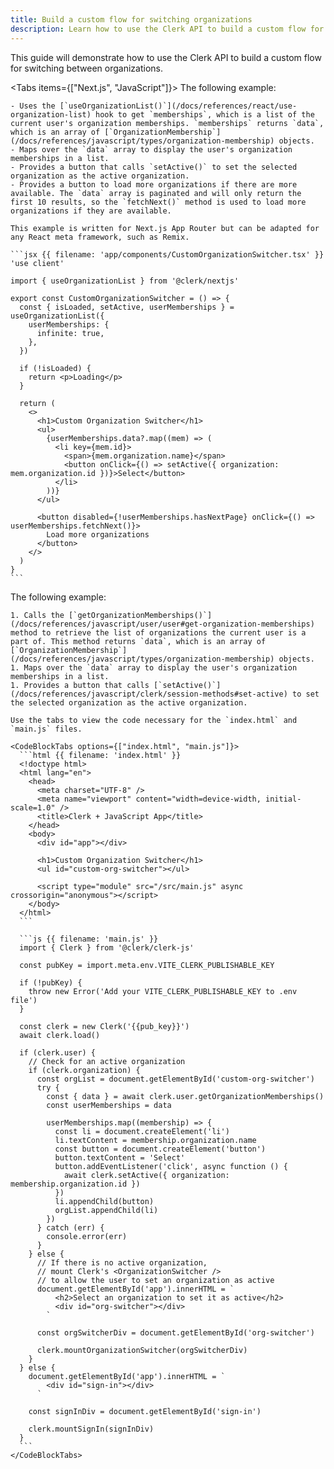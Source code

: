 ```yaml
---
title: Build a custom flow for switching organizations
description: Learn how to use the Clerk API to build a custom flow for switching between organizations.
---
```


<Include src="_partials/custom-flows-callout" />

This guide will demonstrate how to use the Clerk API to build a custom flow for switching between organizations.

<Tabs items={["Next.js", "JavaScript"]}>
  <Tab>
    The following example:

    - Uses the [`useOrganizationList()`](/docs/references/react/use-organization-list) hook to get `memberships`, which is a list of the current user's organization memberships. `memberships` returns `data`, which is an array of [`OrganizationMembership`](/docs/references/javascript/types/organization-membership) objects.
    - Maps over the `data` array to display the user's organization memberships in a list.
    - Provides a button that calls `setActive()` to set the selected organization as the active organization.
    - Provides a button to load more organizations if there are more available. The `data` array is paginated and will only return the first 10 results, so the `fetchNext()` method is used to load more organizations if they are available.

    This example is written for Next.js App Router but can be adapted for any React meta framework, such as Remix.

    ```jsx {{ filename: 'app/components/CustomOrganizationSwitcher.tsx' }}
    'use client'

    import { useOrganizationList } from '@clerk/nextjs'

    export const CustomOrganizationSwitcher = () => {
      const { isLoaded, setActive, userMemberships } = useOrganizationList({
        userMemberships: {
          infinite: true,
        },
      })

      if (!isLoaded) {
        return <p>Loading</p>
      }

      return (
        <>
          <h1>Custom Organization Switcher</h1>
          <ul>
            {userMemberships.data?.map((mem) => (
              <li key={mem.id}>
                <span>{mem.organization.name}</span>
                <button onClick={() => setActive({ organization: mem.organization.id })}>Select</button>
              </li>
            ))}
          </ul>

          <button disabled={!userMemberships.hasNextPage} onClick={() => userMemberships.fetchNext()}>
            Load more organizations
          </button>
        </>
      )
    }
    ```
  </Tab>

  <Tab>
    The following example:

    1. Calls the [`getOrganizationMemberships()`](/docs/references/javascript/user/user#get-organization-memberships) method to retrieve the list of organizations the current user is a part of. This method returns `data`, which is an array of [`OrganizationMembership`](/docs/references/javascript/types/organization-membership) objects.
    1. Maps over the `data` array to display the user's organization memberships in a list.
    1. Provides a button that calls [`setActive()`](/docs/references/javascript/clerk/session-methods#set-active) to set the selected organization as the active organization.

    Use the tabs to view the code necessary for the `index.html` and `main.js` files.

    <CodeBlockTabs options={["index.html", "main.js"]}>
      ```html {{ filename: 'index.html' }}
      <!doctype html>
      <html lang="en">
        <head>
          <meta charset="UTF-8" />
          <meta name="viewport" content="width=device-width, initial-scale=1.0" />
          <title>Clerk + JavaScript App</title>
        </head>
        <body>
          <div id="app"></div>

          <h1>Custom Organization Switcher</h1>
          <ul id="custom-org-switcher"></ul>

          <script type="module" src="/src/main.js" async crossorigin="anonymous"></script>
        </body>
      </html>
      ```

      ```js {{ filename: 'main.js' }}
      import { Clerk } from '@clerk/clerk-js'

      const pubKey = import.meta.env.VITE_CLERK_PUBLISHABLE_KEY

      if (!pubKey) {
        throw new Error('Add your VITE_CLERK_PUBLISHABLE_KEY to .env file')
      }

      const clerk = new Clerk('{{pub_key}}')
      await clerk.load()

      if (clerk.user) {
        // Check for an active organization
        if (clerk.organization) {
          const orgList = document.getElementById('custom-org-switcher')
          try {
            const { data } = await clerk.user.getOrganizationMemberships()
            const userMemberships = data

            userMemberships.map((membership) => {
              const li = document.createElement('li')
              li.textContent = membership.organization.name
              const button = document.createElement('button')
              button.textContent = 'Select'
              button.addEventListener('click', async function () {
                await clerk.setActive({ organization: membership.organization.id })
              })
              li.appendChild(button)
              orgList.appendChild(li)
            })
          } catch (err) {
            console.error(err)
          }
        } else {
          // If there is no active organization,
          // mount Clerk's <OrganizationSwitcher />
          // to allow the user to set an organization as active
          document.getElementById('app').innerHTML = `
              <h2>Select an organization to set it as active</h2>
              <div id="org-switcher"></div>
            `

          const orgSwitcherDiv = document.getElementById('org-switcher')

          clerk.mountOrganizationSwitcher(orgSwitcherDiv)
        }
      } else {
        document.getElementById('app').innerHTML = `
            <div id="sign-in"></div>
          `

        const signInDiv = document.getElementById('sign-in')

        clerk.mountSignIn(signInDiv)
      }
      ```
    </CodeBlockTabs>
  </Tab>
</Tabs>
